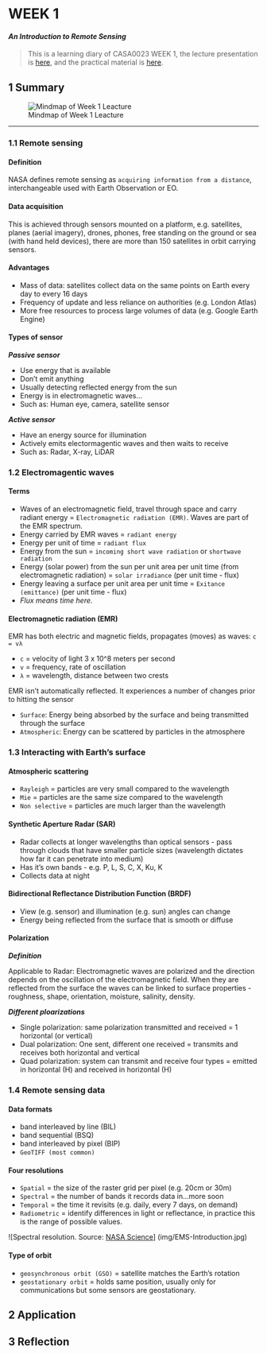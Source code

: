 # **WEEK 1** {.unnumbered}

#### ***An Introduction to Remote Sensing*** {.unnumbered}

> This is a learning diary of CASA0023 WEEK 1, the lecture presentation is [here](https://andrewmaclachlan.github.io/CASA0023-lecture-1/#1), and the practical material is [here](https://andrewmaclachlan.github.io/CASA0023/intro.html).

## **1 Summary**

![Mindmap of Week 1 Leacture](img/WEEK1_Mindmap.svg)

------------------------------------------------------------------------

### **1.1 Remote sensing**

#### **Definition** {.unnumbered}

NASA defines remote sensing as `acquiring information from a distance`, interchangeable used with Earth Observation or EO.

#### **Data acquisition** {.unnumbered}

This is achieved through sensors mounted on a platform, e.g. satellites, planes (aerial imagery), drones, phones, free standing on the ground or sea (with hand held devices), there are more than 150 satellites in orbit carrying sensors.

#### **Advantages** {.unnumbered}

-   Mass of data: satellites collect data on the same points on Earth every day to every 16 days
-   Frequency of update and less reliance on authorities (e.g. London Atlas)
-   More free resources to process large volumes of data (e.g. Google Earth Engine)

#### **Types of sensor** {.unnumbered}

***Passive sensor***

-   Use energy that is available
-   Don't emit anything
-   Usually detecting reflected energy from the sun
-   Energy is in electromagnetic waves...
-   Such as: Human eye, camera, satellite sensor

***Active sensor***

-   Have an energy source for illumination
-   Actively emits electormagentic waves and then waits to receive
-   Such as: Radar, X-ray, LiDAR

### **1.2 Electromagentic waves**

::: callout-tip
#### Terms {.unnumbered}

-   Waves of an electromagnetic field, travel through space and carry radiant energy = `Electromagnetic radiation (EMR)`. Waves are part of the EMR spectrum.
-   Energy carried by EMR waves = `radiant energy`
-   Energy per unit of time = `radiant flux`
-   Energy from the sun = `incoming short wave radiation` or `shortwave radiation`
-   Energy (solar power) from the sun per unit area per unit time (from electromagnetic radiation) = `solar irradiance` (per unit time - flux)
-   Energy leaving a surface per unit area per unit time = `Exitance (emittance)` (per unit time - flux)
-   *Flux means time here.*
:::

#### **Electromagnetic radiation (EMR)** {.unnumbered}

EMR has both electric and magnetic fields, propagates (moves) as waves: `c = vλ`

-   `c` = velocity of light 3 x 10\^8 meters per second
-   `v` = frequency, rate of oscillation
-   `λ` = wavelength, distance between two crests

EMR isn't automatically reflected. It experiences a number of changes prior to hitting the sensor

-   `Surface`: Energy being absorbed by the surface and being transmitted through the surface
-   `Atmospheric`: Energy can be scattered by particles in the atmosphere

### **1.3 Interacting with Earth's surface**

#### **Atmospheric scattering** {.unnumbered}

-   `Rayleigh` = particles are very small compared to the wavelength
-   `Mie` = particles are the same size compared to the wavelength
-   `Non selective` = particles are much larger than the wavelength

#### **Synthetic Aperture Radar (SAR)** {.unnumbered}

-   Radar collects at longer wavelengths than optical sensors - pass through clouds that have smaller particle sizes (wavelength dictates how far it can penetrate into medium)
-   Has it's own bands - e.g. P, L, S, C, X, Ku, K
-   Collects data at night

#### **Bidirectional Reflectance Distribution Function (BRDF)** {.unnumbered}

-   View (e.g. sensor) and illumination (e.g. sun) angles can change
-   Energy being reflected from the surface that is smooth or diffuse

#### **Polarization** {.unnumbered}

***Definition***

Applicable to Radar: Electromagnetic waves are polarized and the direction depends on the oscillation of the electromagnetic field. When they are reflected from the surface the waves can be linked to surface properties - roughness, shape, orientation, moisture, salinity, density.

***Different ploarizations***

-   Single polarization: same polarization transmitted and received = 1 horizontal (or vertical)
-   Dual polarization: One sent, different one received = transmits and receives both horizontal and vertical
-   Quad polarization: system can transmit and receive four types = emitted in horizontal (H) and received in horizontal (H)

### **1.4 Remote sensing data**

#### **Data formats** {.unnumbered}

-   band interleaved by line (BIL)
-   band sequential (BSQ)
-   band interleaved by pixel (BIP)
-   `GeoTIFF (most common)`

#### **Four resolutions** {.unnumbered}

-   `Spatial` = the size of the raster grid per pixel (e.g. 20cm or 30m)
-   `Spectral` = the number of bands it records data in...more soon
-   `Temporal` = the time it revisits (e.g. daily, every 7 days, on demand)
-   `Radiometric` = identify differences in light or reflectance, in practice this is the range of possible values.

![Spectral resolution. Source: [NASA Science](https://earthdata.nasa.gov/learn/backgrounders/remote-sensing#orbits)] (img/EMS-Introduction.jpg)

#### **Type of orbit** {.unnumbered}

-   `geosynchronous orbit (GSO)` = satellite matches the Earth's rotation
-   `geostationary orbit` = holds same position, usually only for communications but some sensors are geostationary.

## **2 Application**

## **3 Reflection**
